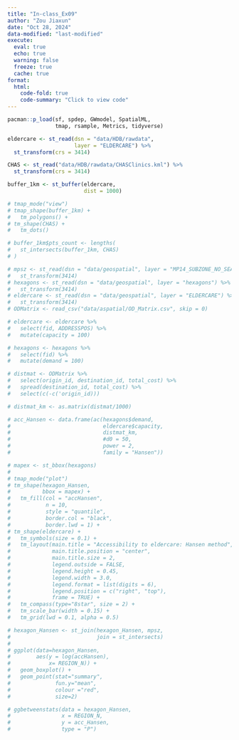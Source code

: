 ```yaml
---
title: "In-class_Ex09"
author: "Zou Jiaxun"
date: "Oct 28, 2024"
data-modified: "last-modified"
execute: 
  eval: true
  echo: true
  warning: false
  freeze: true
  cache: true
format:
  html:
    code-fold: true
    code-summary: "Click to view code"
---
```


```r
pacman::p_load(sf, spdep, GWmodel, SpatialML, 
               tmap, rsample, Metrics, tidyverse)
```

```r
eldercare <- st_read(dsn = "data/HDB/rawdata",
                     layer = "ELDERCARE") %>%
  st_transform(crs = 3414)
```

```r
CHAS <- st_read("data/HDB/rawdata/CHASClinics.kml") %>%
  st_transform(crs = 3414)
```

```r
buffer_1km <- st_buffer(eldercare,
                        dist = 1000)
```

```r
# tmap_mode("view")
# tmap_shape(buffer_1km) +
#   tm_polygons() +
# tm_shape(CHAS) +
#   tm_dots()
```

```r
# buffer_1km$pts_count <- lengths(
#   st_intersects(buffer_1km, CHAS)
# )
```

```r
# mpsz <- st_read(dsn = "data/geospatial", layer = "MP14_SUBZONE_NO_SEA_PL") %>%
#   st_transform(3414)
# hexagons <- st_read(dsn = "data/geospatial", layer = "hexagons") %>%
#   st_transform(3414)  
# eldercare <- st_read(dsn = "data/geospatial", layer = "ELDERCARE") %>%
#   st_transform(3414)
# ODMatrix <- read_csv("data/aspatial/OD_Matrix.csv", skip = 0)
```

```r
# eldercare <- eldercare %>%
#   select(fid, ADDRESSPOS) %>%
#   mutate(capacity = 100)
```

```r
# hexagons <- hexagons %>%
#   select(fid) %>%
#   mutate(demand = 100)
```

```r
# distmat <- ODMatrix %>%
#   select(origin_id, destination_id, total_cost) %>%
#   spread(destination_id, total_cost) %>%
#   select(c(-c('origin_id)))
```

```r
# distmat_km <- as.matrix(distmat/1000)
```

```r
# acc_Hansen <- data.frame(ac(hexagons$demand,
#                             eldercare$capacity,
#                             distmat_km,
#                             #d0 = 50,
#                             power = 2,
#                             family = "Hansen"))
```

```r
# mapex <- st_bbox(hexagons)
# 
# tmap_mode("plot")
# tm_shape(hexagon_Hansen,
#          bbox = mapex) + 
#   tm_fill(col = "accHansen",
#           n = 10,
#           style = "quantile",
#           border.col = "black",
#           border.lwd = 1) +
# tm_shape(eldercare) +
#   tm_symbols(size = 0.1) +
#   tm_layout(main.title = "Accessibility to eldercare: Hansen method",
#             main.title.position = "center",
#             main.title.size = 2,
#             legend.outside = FALSE,
#             legend.height = 0.45, 
#             legend.width = 3.0,
#             legend.format = list(digits = 6),
#             legend.position = c("right", "top"),
#             frame = TRUE) +
#   tm_compass(type="8star", size = 2) +
#   tm_scale_bar(width = 0.15) +
#   tm_grid(lwd = 0.1, alpha = 0.5)
```

```r
# hexagon_Hansen <- st_join(hexagon_Hansen, mpsz, 
#                           join = st_intersects)
# 
# ggplot(data=hexagon_Hansen, 
#        aes(y = log(accHansen), 
#            x= REGION_N)) +
#   geom_boxplot() +
#   geom_point(stat="summary", 
#              fun.y="mean", 
#              colour ="red", 
#              size=2)
```

```r
# ggbetweenstats(data = hexagon_Hansen,
#                x = REGION_N,
#                y = acc_Hansen,
#                type = "P")
```